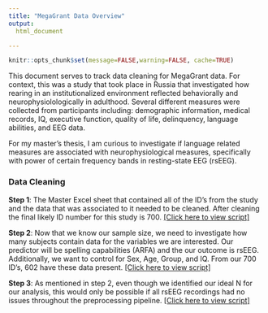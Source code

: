 ```yaml
---
title: "MegaGrant Data Overview"
output:
  html_document

---
```


```r
knitr::opts_chunk$set(message=FALSE,warning=FALSE, cache=TRUE)
```

This document serves to track data cleaning for MegaGrant data. For context, this was a study that took place in Russia that investigated how rearing in an institutionalized environment reflected behaviorally and neurophysiolologically in adulthood. Several different measures were collected from participants including: demographic information, medical records, IQ, executive function, quality of life, delinquency, language abilities, and EEG data. 

For my master's thesis, I am curious to investigate if language related measures are associated with neurophysiological measures, specifically with power of certain frequency bands in resting-state EEG (rsEEG). 


### Data Cleaning

**Step 1**: The Master Excel sheet that contained all of the ID's from the study and the data that was associated to it needed to be cleaned. After cleaning the final likely ID number for this study is 700. [[Click here to view script]](https://leoledesma237.github.io/LeoWebsite/MegaGrant.Scripts/ID.Cleaning.html) 

**Step 2**: Now that we know our sample size, we need to investigate how many subjects contain data for the variables we are interested. Our predictor will be spelling capabilities (ARFA) and the our outcome is rsEEG. Additionally, we want to control for Sex, Age, Group, and IQ. From our 700 ID's, 602 have these data present. [[Click here to view script]](https://leoledesma237.github.io/LeoWebsite/MegaGrant.Scripts/Ideal.data.html)

**Step 3**: As mentioned in step 2, even though we identified our ideal N for our analysis, this would only be possible if all rsEEG recordings had no issues throughout the preprocessing pipeline. [[Click  here to view script]](https://leoledesma237.github.io/LeoWebsite/MegaGrant.Scripts/Verify.rsEEG.html)
